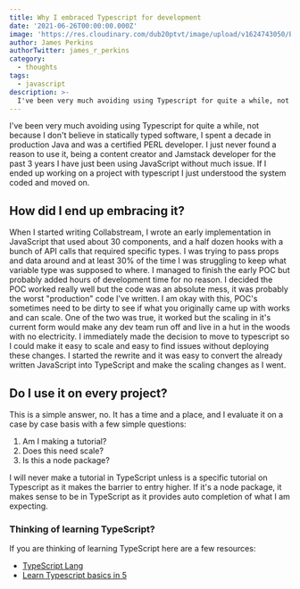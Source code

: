 ```yaml
---
title: Why I embraced Typescript for development
date: '2021-06-26T00:00:00.000Z'
image: 'https://res.cloudinary.com/dub20ptvt/image/upload/v1624743050/Embrace_Typescript_ly0g9c.webp'
author: James Perkins
authorTwitter: james_r_perkins
category:
  - thoughts
tags:
  - javascript
description: >-
  I've been very much avoiding using Typescript for quite a while, not because I don't believe in statically typed software, I spent a decade in production Java and was a certified PERL developer. I just never found a reason to use it, being a content creator and Jamstack developer for the past 3 years I have just been using JavaScript without much issue. If I ended up working on a project with typescript I just understood the system coded and moved on
---
```



I've been very much avoiding using Typescript for quite a while, not because I don't believe in statically typed software, I spent a decade in production Java and was a certified PERL developer. I just never found a reason to use it, being a content creator and Jamstack developer for the past 3 years I have just been using JavaScript without much issue. If I ended up working on a project with typescript I just understood the system coded and moved on.

## How did I end up embracing it?

When I started writing Collabstream, I wrote an early implementation in JavaScript that used about 30 components, and a half dozen hooks with a bunch of API calls that required specific types. I was trying to pass props and data around and at least 30% of the time I was struggling to keep what variable type was supposed to where. I managed to finish the early POC but probably added hours of development time for no reason. I decided the POC worked really well but the code was an absolute mess, it was probably the worst "production" code I've written. I am okay with this, POC's sometimes need to be dirty to see if what you originally came up with works and can scale. One of the two was true, it worked but the scaling in it's current form would make any dev team run off and live in a hut in the woods with no electricity.
I immediately made the decision to move to typescript so I could make it easy to scale and easy to find issues without deploying these changes. I started the rewrite and it was easy to convert the already written JavaScript into TypeScript and make the scaling changes as I went.

## Do I use it on every project?

This is a simple answer, no. It has a time and a place, and I evaluate it on a case by case basis with a few simple questions:

1. Am I making a tutorial?
2. Does this need scale?
3. Is this a node package?

I will never make a tutorial in TypeScript unless is a specific tutorial on Typescript as it makes the barrier to entry higher. If it's a node package, it makes sense to be in TypeScript as it provides auto completion of what I am expecting.

### Thinking of learning TypeScript?

If you are thinking of learning TypeScript here are a few resources:

- [TypeScript Lang](https://www.typescriptlang.org/docs/)
- [Learn Typescript basics in 5 ](https://www.freecodecamp.org/news/learn-typescript-in-5-minutes-13eda868daeb/)